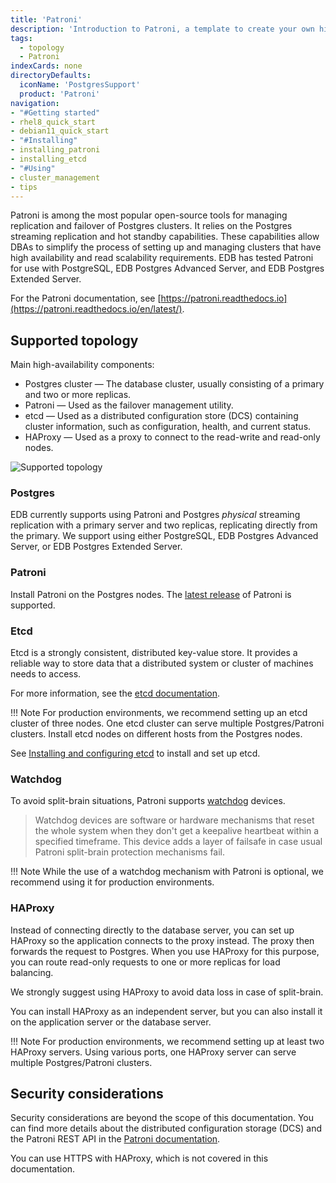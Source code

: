 ```yaml
---
title: 'Patroni'
description: 'Introduction to Patroni, a template to create your own high-availability solution'
tags:
  - topology
  - Patroni
indexCards: none
directoryDefaults:
  iconName: 'PostgresSupport'
  product: 'Patroni'
navigation:
- "#Getting started"
- rhel8_quick_start
- debian11_quick_start
- "#Installing"
- installing_patroni
- installing_etcd
- "#Using"
- cluster_management
- tips
---
```


Patroni is among the most popular open-source tools for managing replication and failover of Postgres clusters. It relies on the Postgres streaming replication and hot standby capabilities. These capabilities allow DBAs to simplify the process of setting up and managing clusters that have high availability and read scalability requirements. EDB has tested Patroni for use with PostgreSQL, EDB Postgres Advanced Server, and EDB Postgres Extended Server.

For the Patroni documentation, see [https://patroni.readthedocs.io](https://patroni.readthedocs.io/en/latest/).

## Supported topology

Main high-availability components:
* Postgres cluster &mdash; The database cluster, usually consisting of a primary and two or more replicas.
* Patroni &mdash; Used as the failover management utility.
* etcd &mdash; Used as a distributed configuration store (DCS) containing cluster information, such as configuration, health, and current status.
* HAProxy &mdash; Used as a proxy to connect to the read-write and read-only nodes.

![Supported topology](images/supported-arch.png)

### Postgres

EDB currently supports using Patroni and Postgres _physical_ streaming replication with a primary server and two replicas, replicating directly from the primary. We support using either PostgreSQL, EDB Postgres Advanced Server, or EDB Postgres Extended Server.

### Patroni

Install Patroni on the Postgres nodes. The [latest release](https://patroni.readthedocs.io/en/latest/releases.html#releases) of Patroni is supported.

### Etcd

Etcd is a strongly consistent, distributed key-value store. It provides a reliable way to store data that a distributed system or cluster of machines needs to access.

For more information, see the [etcd documentation](https://etcd.io/docs/).

!!! Note
    For production environments, we recommend setting up an etcd cluster of three nodes. One etcd cluster can serve multiple Postgres/Patroni clusters. Install etcd nodes on different hosts from the Postgres nodes.

See [Installing and configuring etcd](installing_etcd) to install and set up etcd.

### Watchdog

To avoid split-brain situations, Patroni supports [watchdog](https://patroni.readthedocs.io/en/latest/watchdog.html) devices.

> Watchdog devices are software or hardware mechanisms that reset the whole system when they don't get a keepalive heartbeat within a specified timeframe. This device adds a layer of failsafe in case usual Patroni split-brain protection mechanisms fail.

!!! Note
    While the use of a watchdog mechanism with Patroni is optional, we recommend using it for production environments.


### HAProxy

Instead of connecting directly to the database server, you can set up HAProxy so the application connects to the proxy instead. The proxy then forwards the request to Postgres. When you use HAProxy for this purpose, you can route read-only requests to one or more replicas for load balancing.

We strongly suggest using HAProxy to avoid data loss in case of split-brain.

You can install HAProxy as an independent server, but you can also install it on the application server or the database server.

!!! Note
    For production environments, we recommend setting up at least two HAProxy servers. Using various ports, one HAProxy server can serve multiple Postgres/Patroni clusters.


## Security considerations

Security considerations are beyond the scope of this documentation. You can find more details about the distributed configuration storage (DCS) and the Patroni REST API in the [Patroni documentation](https://patroni.readthedocs.io/en/latest/security.html).

You can use HTTPS with HAProxy, which is not covered in this documentation.
